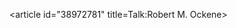 <article id="38972781" title=Talk:Robert M. Ockene>
	<talkpage id="38972781" title="Talk:Robert M. Ockene">
{{talkheader}}
{{WikiProject Articles for creation|class=start|ts=20130331153235|reviewer=Rushton2010}}
	</talkpage>
</article>